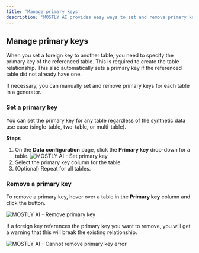 ```yaml
---
title: 'Manage primary keys'
description: 'MOSTLY AI provides easy ways to set and remove primary keys for each table in a generator.'
---
```



## Manage primary keys

When you set a foreign key to another table, you need to specify the primary key of the referenced table. This is required to create the table relationship. This also automatically sets a primary key if the referenced table did not already have one.

If necessary, you can manually set and remove primary keys for each table in a generator.

### Set a primary key

You can set the primary key for any table regardless of the synthetic data use case (single-table, two-table, or multi-table).

**Steps**

1. On the **Data configuration** page, click the **Primary key** drop-down for a table.
    <Image
        src="/docimages/generators/set-table-relationships/primary-key-01-click-drop-down.webp"
        alt="MOSTLY AI - Set primary key"
        width={900}
        height={300}
    />
2. Select the primary key column for the table.
3. (Optional) Repeat for all tables.

### Remove a primary key

To remove a primary key, hover over a table in the **Primary key** column and click the <RemovePrimaryKey/> button.

<Image
    src="/docimages/generators/set-table-relationships/remove-pk-01-hover-over-table-click-x.webp"
    alt="MOSTLY AI - Remove primary key"
    width={900}
    height={300}
/>

If a foreign key references the primary key you want to remove, you will get a warning that this will break the existing relationship.

<Image
    src="/docimages/generators/set-table-relationships/remove-pk-02-warning-relationship-break.webp"
    alt="MOSTLY AI - Cannot remove primary key error"
    width={900}
    height={300}
/>
